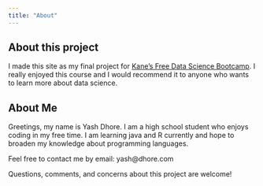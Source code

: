 ```yaml
---
title: "About"
---
```


## About this project
I made this site as my final project for [Kane's Free Data Science Bootcamp](https://bootcamp.davidkane.info/). I really enjoyed this course and I would recommend it to anyone who wants to learn more about data science.

## About Me
Greetings, my name is Yash Dhore. I am a high school student who enjoys coding in my free time. I am learning java and R currently and hope to broaden my knowledge about programming languages.

Feel free to contact me by email: yash@dhore.com

Questions, comments, and concerns about this project are welcome!